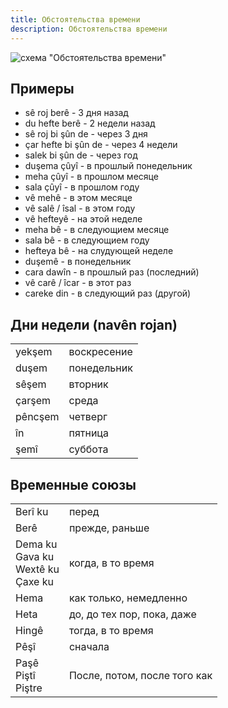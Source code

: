 ```yaml
---
title: Обстоятельства времени
description: Обстоятельства времени
---
```


![схема "Обстоятельства времени"](/img/chapter-6/schema-1.png)

## Примеры

- sê roj berê - 3 дня назад
- du hefte berê - 2 недели назад
- sê roj bi şûn de - через 3 дня
- çar hefte bi şûn de - через 4 недели
- salek bi şûn de - через год
- duşema çûyî - в прошлый понедельник
- meha çûyî - в прошлом месяце
- sala çûyî - в прошлом году
- vê mehê - в этом месяце
- vê salê / îsal - в этом году
- vê hefteyê - на этой неделе
- meha bê - в следующием месяце
- sala bê - в следующием году
- hefteya bê - на слудующей неделе
- duşemê - в понедельник
- cara dawîn - в прошлый раз (последний)
- vê carê / îcar - в этот раз
- careke din - в следующий раз (другой)

## Дни недели (navên rojan)

|         |             |
| ------- | ----------- |
| yekşem  | воскресение |
| duşem   | понедельник |
| sêşem   | вторник     |
| çarşem  | среда       |
| pêncşem | четверг     |
| în      | пятница     |
| şemî    | суббота     |

## Временные союзы

|                                               |                              |
| --------------------------------------------- | ---------------------------- |
| Berî ku                                       | перед                        |
| Berê                                          | прежде, раньше               |
| Dema ku<br/>Gava ku<br/> Wextê ku<br/>Çaxe ku | когда, в то время            |
| Hema                                          | как только, немедленно       |
| Heta                                          | до, до тех пор, пока, даже   |
| Hingê                                         | тогда, в то время            |
| Pêşî                                          | сначала                      |
| Paşê<br/>Piştî<br/>Piştre<br/>                | После, потом, после того как |
